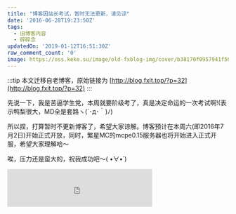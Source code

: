 ```yaml
---
title: "博客因站长考试，暂时无法更新，请见谅"
date: '2016-06-28T19:23:50Z'
tags:
  - 旧博客内容
  - 碎碎念
updatedOn: '2019-01-12T16:51:30Z'
raw_comment_count: '0'
image: https://oss.keke.su/image/old-fxblog-img/cover/b38170f0957941f5616dc7840a9a29e1.jpg
---
```


:::tip
本文迁移自老博客，原始链接为 [http://blog.fxit.top/?p=32](http://blog.fxit.top/?p=32)
:::

先说一下，我是苦逼学生党，本周就要阶级考了，真是决定命运的一次考试啊!(表示鸭梨很大，MD全是套路ヽ(´･д･｀)ﾉ)

所以捏，打算暂时不更新博客了，希望大家谅解。博客预计在本周六(即2016年7月2日)开始正式开放，同时，繁星MC的mcpe0.15服务器也将开始进入正式开服，希望大家理解哈～

唉，压力还是蛮大的，祝我成功吧～( •̀∀•́ )
<iframe src="http://music.163.com/outchain/player?type=2&amp;id=149297&amp;auto=1&amp;height=66" width="330" height="86" frameborder="no" marginwidth="0" marginheight="0"></iframe>

